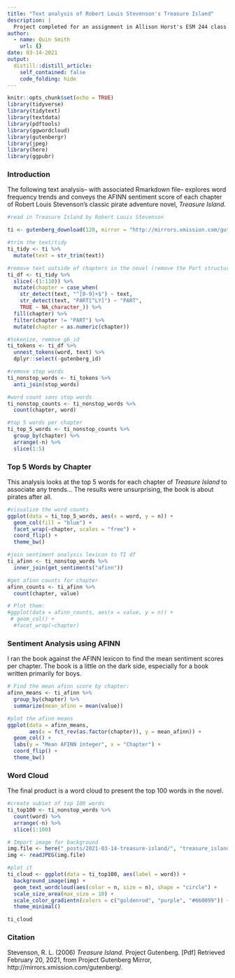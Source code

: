 ```yaml
---
title: "Text analysis of Robert Louis Stevenson's Treasure Island"
description: |
  Project completed for an assignment in Allison Horst's ESM 244 class.
author:
  - name: Quin Smith
    url: {}
date: 03-14-2021
output:
  distill::distill_article:
    self_contained: false
    code_folding: hide
---
```


```r
knitr::opts_chunk$set(echo = TRUE)
library(tidyverse)
library(tidytext)
library(textdata)
library(pdftools)
library(ggwordcloud)
library(gutenbergr)
library(jpeg)
library(here)
library(ggpubr)
```

### Introduction

The following text analysis-- with associated Rmarkdown file-- explores word frequency trends and conveys the AFINN sentiment score of each chapter of Robert Louis Stevenson's classic pirate adventure novel, *Treasure Island.*   

```r
#read in Treasure Island by Robert Louis Stevenson

ti <- gutenberg_download(120, mirror = "http://mirrors.xmission.com/gutenberg/")
```

```r
#trim the text/tidy
ti_tidy <- ti %>% 
  mutate(text = str_trim(text))
```

```r
#remove text outside of chapters in the novel (remove the Part structure), turn chapters into numerics 
ti_df <- ti_tidy %>% 
  slice(-(1:110)) %>% 
  mutate(chapter = case_when(
    str_detect(text, "^[0-9]+$") ~ text,
    str_detect(text, "PART[^LY]") ~ "PART",
    TRUE ~ NA_character_)) %>% 
  fill(chapter) %>% 
  filter(chapter != "PART") %>% 
  mutate(chapter = as.numeric(chapter))
```

```r
#tokenize, remove gb_id
ti_tokens <- ti_df %>% 
  unnest_tokens(word, text) %>% 
  dplyr::select(-gutenberg_id)
```

```r
#remove stop words
ti_nonstop_words <- ti_tokens %>% 
  anti_join(stop_words)

#word count sans stop words
ti_nonstop_counts <- ti_nonstop_words %>% 
  count(chapter, word)

#top 5 words per chapter
ti_top_5_words <- ti_nonstop_counts %>% 
  group_by(chapter) %>% 
  arrange(-n) %>% 
  slice(1:5)

```
### Top 5 Words by Chapter

This analysis looks at the top 5 words for each chapter of *Treasure Island* to associate any trends... The results were unsurprising, the book is about pirates after all.

```r
#visualize the word counts
ggplot(data = ti_top_5_words, aes(x = word, y = n)) +
  geom_col(fill = "blue") +
  facet_wrap(~chapter, scales = "free") +
  coord_flip() +
  theme_bw()
```

```r
#join sentiment analysis lexicon to TI df
ti_afinn <- ti_nonstop_words %>% 
  inner_join(get_sentiments("afinn"))

#get afinn counts for chapter
afinn_counts <- ti_afinn %>% 
  count(chapter, value)
```

```r
# Plot them: 
#ggplot(data = afinn_counts, aes(x = value, y = n)) +
 # geom_col() +
  #facet_wrap(~chapter)
```
### Sentiment Analysis using AFINN

I ran the book against the AFINN lexicon to find the mean sentiment scores per chapter.  The book is a little on the dark side, especially for a book written primarily for boys.

```r
# Find the mean afinn score by chapter: 
afinn_means <- ti_afinn %>% 
  group_by(chapter) %>% 
  summarize(mean_afinn = mean(value))

#plot the afinn means
ggplot(data = afinn_means, 
       aes(x = fct_rev(as.factor(chapter)), y = mean_afinn)) +
  geom_col() +
  labs(y = "Mean AFINN integer", x = "Chapter") +
  coord_flip() +
  theme_bw()
```

### Word Cloud

The final product is a word cloud to present the top 100 words in the novel.

```r
#create subset of top 100 words
ti_top100 <- ti_nonstop_words %>%
  count(word) %>% 
  arrange(-n) %>% 
  slice(1:100)

# Import image for background
img.file <- here("_posts/2021-03-14-treasure-island/", "treasure_island.jpg")
img <- readJPEG(img.file)

#plot it
ti_cloud <- ggplot(data = ti_top100, aes(label = word)) +
  background_image(img) +
  geom_text_wordcloud(aes(color = n, size = n), shape = "circle") +
  scale_size_area(max_size = 10) +
  scale_color_gradientn(colors = c("goldenrod", "purple", "#660099")) +
  theme_minimal()

ti_cloud
```

### Citation

Stevenson, R. L. (2006) *Treasure Island.* Project Gutenberg. [Pdf] Retrieved February 20, 2021, from Project Gutenberg Mirror, http://mirrors.xmission.com/gutenberg/.
